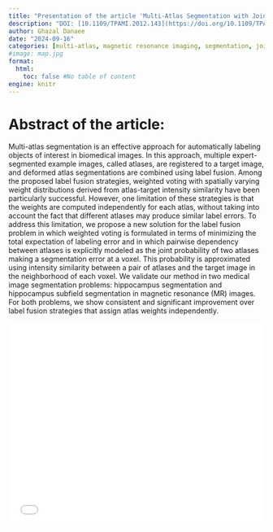 ```yaml
---
title: "Presentation of the article 'Multi-Atlas Segmentation with Joint Label Fusion'"
description: "DOI: [10.1109/TPAMI.2012.143](https://doi.org/10.1109/TPAMI.2012.143){target='_blank'}"
author: Ghazal Danaee
date: "2024-09-16"
categories: [multi-atlas, magnetic resonance imaging, segmentation, joint label fusion]
#image: map.jpg
format:
  html:
    toc: false #No table of content
engine: knitr
---
```


# Abstract of the article:

Multi-atlas segmentation is an effective approach for automatically labeling objects of interest in biomedical images. In this approach, multiple expert-segmented example images, called atlases, are registered to a target image, and deformed atlas segmentations are combined using label fusion. Among the proposed label fusion strategies, weighted voting with spatially varying weight distributions derived from atlas-target intensity similarity have been particularly successful. However, one limitation of these strategies is that the weights are computed independently for each atlas, without taking into account the fact that different atlases may produce similar label errors. To address this limitation, we propose a new solution for the label fusion problem in which weighted voting is formulated in terms of minimizing the total expectation of labeling error and in which pairwise dependency between atlases is explicitly modeled as the joint probability of two atlases making a segmentation error at a voxel. This probability is approximated using intensity similarity between a pair of atlases and the target image in the neighborhood of each voxel. We validate our method in two medical image segmentation problems: hippocampus segmentation and hippocampus subfield segmentation in magnetic resonance (MR) images. For both problems, we show consistent and significant improvement over label fusion strategies that assign atlas weights independently. 


![](../../pdfs/2024_09_16_Ghazal_multilabelfusionants.pdf){width=100% height=400}